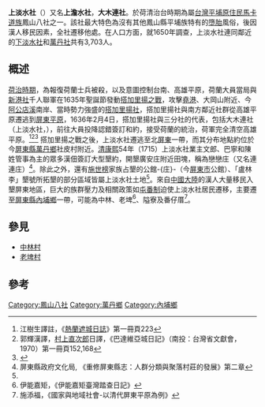 '''上淡水社'''（{{lang-nl|Tapouliangh}}）又名'''上澹水社'''，'''大木連社'''。於荷清治台時期為屬[[台灣|台灣]][[平埔族|平埔原住民]][[馬卡道族|馬卡道族]]鳳山八社之一。該社最大特色為沒有其他鳳山縣平埔族特有的[[墮胎|墮胎]]風俗，後因漢人移民因素，全社遷移他處。在人口方面，就1650年調查，上淡水社連同鄰近的[[下淡水社|下淡水社]]和[[萬丹社|萬丹社]]共有3,703人。

== 概述 ==
[[臺灣荷蘭統治時期|荷治時期]]，為報復荷蘭士兵被殺，以及意圖控制台南、高雄平原，荷蘭大員當局與[[新港社|新港社]]千人聯軍在1635年聖誕節發動[[搭加里揚之戰|搭加里揚之戰]]，攻擊[[堯港|堯港]]、大岡山附近、今[[阿公店溪|阿公店溪]]南岸、當時勢力強盛的[[搭加里揚社|搭加里揚社]]，搭加里揚社與南方鄰近社群從高雄平原遷逃到[[屏東平原|屏東平原]]，1636年2月4日，搭加里揚社與三分社的代表，包括大木連社（上淡水社，{{lang-nl|Tapouliangh|link=no}}），前往大員投降認錯簽訂和約，接受荷蘭的統治，荷軍完全清空高雄平原。<ref>江樹生譯註，《[[熱蘭遮城日誌|熱蘭遮城日誌]]》第一冊頁223</ref><ref>郭輝漢譯，[[村上直次郎|村上直次郎]]日譯，《巴達維亞城日記》（南投：台灣省文獻會，1970）第一冊頁152,168</ref><ref name="campbell_1903">{{cite book |script-title=en:Formosa under the Dutch |trans-title=荷蘭時代的福爾摩沙 |chapter=Part II.25.尤羅伯致東印度公司阿姆斯特丹商館評議員（1636年9月5日） |author1=甘為霖 |author1-link=甘為霖 |translator=李雄揮 |others=翁佳音校訂 |edition=修訂新版 |date=2017-09 |pages=227-259 |location=台北市 |publisher=前衛 |isbn=978-957-801-817-4}}</ref>
搭加里揚之戰之後，上淡水社遷逃至北[[屏東縣|屏東]]一帶，而其分布地點約位於今[[屏東縣|屏東縣]][[萬丹鄉|萬丹鄉]]社皮村附近。[[清|清]][[康熙|康熙]]54年（1715）上淡水社業主文郎、巴寧和陳姓管事為主的眾多漢佃簽訂大型墾約，開墾廣安庄附近田塊，稱為戀戀庄（又名連連庄）<ref name="#1">屏東縣政府文化局, 《重修屏東縣志：人群分類與聚落村莊的發展》第二章</ref>。除此之外，還有[[施世榜|施世榜]]家族占墾的公館-{庄}-（今[[屏東市|屏東市]]公館）、「盧林李」墾號所拓墾的部分區域皆屬上淡水社土地<ref name="#1"/>。來自[[中國大陸|中國大陸]]的漢人大量移民入墾屏東地區，巨大的族群壓力及相關政策如[[屯番制|屯番制]]迫使上淡水社居民遷移，主要遷至[[屏東縣|屏東縣]][[內埔鄉|內埔鄉]]一帶，可能為中林、老埤<ref>伊能嘉矩，《伊能嘉矩臺灣踏查日記》</ref>、隘寮及番仔厝<ref>施添福，《國家與地域社會-以清代屏東平原為例》</ref>。

==參見==
*[[中林村_(內埔鄉)|中林村]]
*[[老埤村|老埤村]]

== 參考 ==
<div class="references-small">
<references />
</div>
{{鳳山八社}}

[[Category:鳳山八社|Category:鳳山八社]]
[[Category:萬丹鄉|Category:萬丹鄉]]
[[Category:內埔鄉|Category:內埔鄉]]